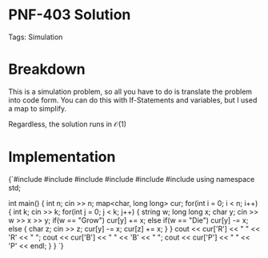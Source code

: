 


<Sidebar moduleName={moduleName} /> 

# PNF-403 Solution

Tags: Simulation

# Breakdown

This is a simulation problem, so all you have to do is translate the problem into code form. You can do this 
with If-Statements and variables, but I used a map to simplify. 

Regardless, the solution runs in $\mathcal{O}(1)$

# Implementation

<div style={{ transform: 'translateX(150px)' }}>
  <SyntaxHighlighter language="cpp" style={okaidia}>
{`#include <cmath>
#include <cstdio>
#include <vector>
#include <iostream> 
#include <algorithm>
#include <map>
using namespace std;


int main() {
    int n; 
    cin >> n; 
    map<char, long long> cur; 
    for(int i = 0; i < n; i++) {
        int k; 
        cin >> k; 
        for(int j = 0; j < k; j++) {
            string w; long long x; char y; 
            cin >> w >> x >> y; 
            if(w == "Grow") cur[y] += x; 
            else if(w == "Die") cur[y] -= x; 
            else {
                char z; 
                cin >> z; 
                cur[y] -= x; 
                cur[z] += x; 
            }
        }
        cout << cur['R'] << " " << 'R' << " ";
        cout << cur['B'] << " " << 'B' << " ";
        cout << cur['P'] << " " << 'P' << endl; 
    }
}
`}
  </SyntaxHighlighter>
</div>


